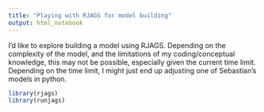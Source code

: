 ```yaml
---
title: "Playing with RJAGS for model building"
output: html_notebook
---
```


I'd like to explore building a model using RJAGS. Depending on the complexity of the model, and the limitations of my coding/conceptual knowledge, this may not be possible, especially given the current time limit. Depending on the time limit, I might just end up adjusting one of Sebastian's models in python.

```r
library(rjags)
library(runjags)


```

